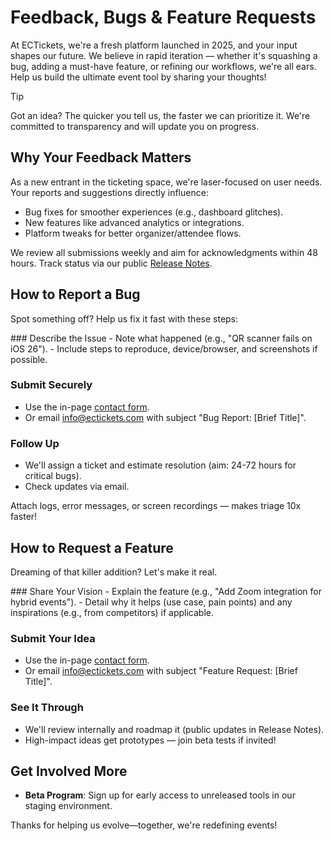 
# Feedback, Bugs & Feature Requests

At ECTickets, we're a fresh platform launched in 2025, and your input shapes our future. We believe in rapid iteration — whether it's squashing a bug, adding a must-have feature, or refining our workflows, we're all ears. Help us build the ultimate event tool by sharing your thoughts!

> [!TIP]
>
> Got an idea? The quicker you tell us, the faster we can prioritize it. We're committed to transparency and will update you on progress.

## Why Your Feedback Matters

As a new entrant in the ticketing space, we're laser-focused on user needs. Your reports and suggestions directly influence:

- Bug fixes for smoother experiences (e.g., dashboard glitches).
- New features like advanced analytics or integrations.
- Platform tweaks for better organizer/attendee flows.

We review all submissions weekly and aim for acknowledgments within 48 hours. Track status via our public [Release Notes](/docs/releases).

## How to Report a Bug

Spot something off? Help us fix it fast with these steps:

<Steps>
### Describe the Issue
- Note what happened (e.g., "QR scanner fails on iOS 26").
- Include steps to reproduce, device/browser, and screenshots if possible.

### Submit Securely

- Use the in-page [contact form](https://www.ectickets.com/contact).
- Or email [info@ectickets.com](mailto:info@ectickets.com) with subject "Bug Report: [Brief Title]".

### Follow Up

- We'll assign a ticket and estimate resolution (aim: 24-72 hours for critical bugs).
- Check updates via email.

</Steps>

<Callout type="warning" title="What to Include">
  Attach logs, error messages, or screen recordings — makes triage 10x
  faster!
</Callout>

## How to Request a Feature

Dreaming of that killer addition? Let's make it real.

<Steps>
### Share Your Vision
- Explain the feature (e.g., "Add Zoom integration for hybrid events").
- Detail why it helps (use case, pain points) and any inspirations (e.g., from competitors) if applicable.

### Submit Your Idea

- Use the in-page [contact form](https://www.ectickets.com/contact).
- Or email [info@ectickets.com](mailto:info@ectickets.com) with subject "Feature Request: [Brief Title]".

### See It Through

- We'll review internally and roadmap it (public updates in Release Notes).
- High-impact ideas get prototypes — join beta tests if invited!

</Steps>

## Get Involved More

- **Beta Program**: Sign up for early access to unreleased tools in our staging environment.

Thanks for helping us evolve—together, we're redefining events!
